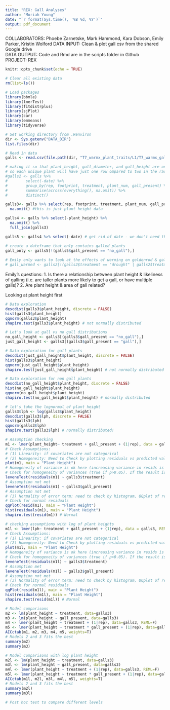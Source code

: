 ```yaml
---
title: "REX: Gall Analyses"
author: "Moriah Young"
date: "`r format(Sys.time(), '%B %d, %Y')`"
output: pdf_document
---
```


COLLABORATORS: Phoebe Zarnetske, Mark Hammond, Kara Dobson, Emily Parker, Kristin Wolford 
DATA INPUT: Clean & plot gall csv from the shared Google drive  
DATA OUTPUT: Code and Rmd are in the scripts folder in Github  
PROJECT: REX  

```r
knitr::opts_chunk$set(echo = TRUE)
```

```r
# Clear all existing data
rm(list=ls())

# Load packages
library(bbmle)
library(lmerTest)
library(fitdistrplus)
library(sjPlot)
library(car)
library(emmeans)
library(tidyverse)

# Set working directory from .Renviron
dir <- Sys.getenv("DATA_DIR")
list.files(dir)

# Read in data
galls <- read.csv(file.path(dir, "T7_warmx_plant_traits/L1/T7_warmx_galls_L1.csv"))

# making it so that plant_height, gall_diameter, and gall_height are on the same row for the same plant
# so each unique plant will have just one row ompared to two in the raw data.
#galls2 <- galls %>% 
#        select(-date) %>% 
#        group_by(rep, footprint, treatment, plant_num, gall_present) %>% 
#        summarise(across(everything(), na.omit)) %>% 
#        distinct()

galls3<- galls %>% select(rep, footprint, treatment, plant_num, gall_present, plant_height) %>% 
  na.omit() #this is just plant height data

galls4 <- galls %>% select(-plant_height) %>% 
  na.omit() %>% 
  full_join(galls3)

galls5 <- galls4 %>% select(-date) # get rid of date - we don't need this and some have NAs

# create a dateframe that only contains galled plants
gall_only <- galls5[!(galls5$gall_present == "no_gall"),]
        
# Emily only wants to look at the effects of warming on goldenrod & galls so get rid of "drought" and "warmed_drought"
# gall_warmed <- galls2[!(galls2$treatment == "drought" | galls2$treatment == "warmed_drought"),]
```

Emily's questions:
1. Is there a relationship between plant height & likeliness of galling (i.e. are taller plants more likely to get a gall, or have multiple galls)?
2. Are plant height & area of gall related?

Looking at plant height first
```r
# Data exploration
descdist(galls3$plant_height, discrete = FALSE)
hist(galls3$plant_height)
qqnorm(galls3$plant_height)
shapiro.test(galls3$plant_height) # not normally distributed

# Let's look at gall vs no gall distributions
no_gall_height <- galls3[(galls3$gall_present == "no_gall"),]
just_gall_height <- galls3[(galls3$gall_present == "gall"),]

# Data exploration for gall plants
descdist(just_gall_height$plant_height, discrete = FALSE)
hist(galls3$plant_height)
qqnorm(just_gall_height$plant_height)
shapiro.test(just_gall_height$plant_height) # not normally distributed

# Data exploration for non gall plants
descdist(no_gall_height$plant_height, discrete = FALSE)
hist(no_gall_height$plant_height)
qqnorm(no_gall_height$plant_height)
shapiro.test(no_gall_height$plant_height) # normally distributed

# let's take the lognormal of plant height
galls3$lph <- log(galls3$plant_height)
descdist(galls3$lph, discrete = FALSE)
hist(galls3$lph)
qqnorm(galls3$lph)
shapiro.test(galls3$lph) # normally distributed!
```

```r
# Assumption checking
m1 <- lmer(plant_height~ treatment + gall_present + (1|rep), data = galls3, REML=FALSE)
# Check Assumptions:
# (1) Linearity: if covariates are not categorical
# (2) Homogeneity: Need to Check by plotting residuals vs predicted values.
plot(m1, main = "Plant Height")
# Homogeneity of variance is ok here (increasing variance in resids is not increasing with fitted values)
# Check for homogeneity of variances (true if p>0.05). If the result is not significant, the assumption of equal variances (homoscedasticity) is met (no significant difference between the group variances).
leveneTest(residuals(m1) ~ galls3$treatment)
# Assumption not met
leveneTest(residuals(m1) ~ galls3$gall_present)
# Assumption not met
# (3) Normality of error term: need to check by histogram, QQplot of residuals, could do Kolmogorov-Smirnov test.
# Check for normal residuals
qqPlot(resid(m1), main = "Plant Height")
hist(residuals(m1), main = "Plant Height")
shapiro.test(resid(m1)) # Normal

# checking assumptions with log of plant heights
m1l <- lmer(lph~ treatment + gall_present + (1|rep), data = galls3, REML=FALSE)
# Check Assumptions:
# (1) Linearity: if covariates are not categorical
# (2) Homogeneity: Need to Check by plotting residuals vs predicted values.
plot(m1l, main = "Plant Height")
# Homogeneity of variance is ok here (increasing variance in resids is not increasing with fitted values)
# Check for homogeneity of variances (true if p>0.05). If the result is not significant, the assumption of equal variances (homoscedasticity) is met (no significant difference between the group variances).
leveneTest(residuals(m1l) ~ galls3$treatment)
# Assumption met
leveneTest(residuals(m1l) ~ galls3$gall_present)
# Assumption not met
# (3) Normality of error term: need to check by histogram, QQplot of residuals, could do Kolmogorov-Smirnov test.
# Check for normal residuals
qqPlot(resid(m1l), main = "Plant Height")
hist(residuals(m1l), main = "Plant Height")
shapiro.test(resid(m1l)) # Normal
```

```r
# Model comparisons
m2 <- lm(plant_height ~ treatment, data=galls3)
m3 <- lm(plant_height ~ gall_present, data=galls3)
m4 <- lmer(plant_height ~ treatment + (1|rep), data=galls3, REML=F)
m5 <- lmer(plant_height ~ treatment * gall_present + (1|rep), data=galls3, REML=F)
AICctab(m1, m2, m3, m4, m5, weights=T)
# Models 2 and 3 fits the best
summary(m2)
summary(m3)

# Model comparisons with log plant height
m2l <- lm(plant_height ~ treatment, data=galls3)
m3l <- lm(plant_height ~ gall_present, data=galls3)
m4l <- lmer(plant_height ~ treatment + (1|rep), data=galls3, REML=F)
m5l <- lmer(plant_height ~ treatment * gall_present + (1|rep), data=galls3, REML=F)
AICctab(m1l, m2l, m3l, m4l, m5l, weights=T)
# Models 2 and 3 fits the best
summary(m2l)
summary(m3l)
```

```r
# Post hoc test to compare different levels

```

